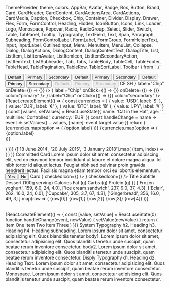   ThemeProvider,
  theme,
  colors,
  AppBar,
  Avatar,
  Badge,
  Box,
  Button,
  Brand,
  Card,
  CardHeader,
  CardContent,
  CardActionsArea,
  CardActions,
  CardMedia,
  Caption,
  Checkbox,
  Chip,
  Container,
  Divider,
  Display,
  Drawer,
  Flex,
  Form,
  FormControl,
  Heading,
  Hidden,
  IconButton,
  Icons,
  Link,
  Loader,
  Logo,
  Monospace,
  Popover,
  Radio,
  RadioGroup,
  Select,
  Slider,
  Switch,
  Table,
  TabPanel,
  Tooltip,
  Typography,
  TextField,
  Text,
  Span,
  Paragraph,
  Subheading,
  FormControlLabel,
  FormLabel,
  FormGroup,
  FormHelperText,
  Input,
  InputLabel,
  OutlinedInput,
  Menu,
  MenuItem,
  MenuList,
  Collapse,
  Dialog,
  DialogActions,
  DialogContent,
  DialogContentText,
  DialogTitle,
  List,
  ListItem,
  ListItemAvatar,
  ListItemIcon,
  ListItemSecondaryAction,
  ListItemText,
  ListSubheader,
  Tab,
  Tabs,
  TableBody,
  TableCell,
  TableFooter,
  TableHead,
  TablePagination,
  TableRow,
  TableSortLabel,
  Toolbar
} from '../'

<Meta title="Design System|Overview" />

<Story name="overview">
  <ThemeProvider style={{ width: '100%', height: '100%', border: '1px' }}>
    <Background width="1VH">
      <Flex flexWrap="wrap">
        <Flex
          flexGrow={1}
          p={3}
          m={1}
          justifyContent="space-evenly"
          border="1px solid black"
        >
          <Flex flexDirection="column">
            <Button m={3}>Default</Button>
            <Button m={3} color="primary">
              Primary
            </Button>
            <Button m={3} color="secondary">
              Secondary
            </Button>
          </Flex>
          <Flex flexDirection="column">
            <Button m={3} variant="outlined">
              Default
            </Button>
            <Button m={3} variant="outlined" color="primary">
              Primary
            </Button>
            <Button m={3} variant="outlined" color="secondary">
              Secondary
            </Button>
          </Flex>
          <Flex flexDirection="column">
            <Button m={3} variant="text">
              Default
            </Button>
            <Button m={3} variant="text" color="primary">
              Primary
            </Button>
            <Button m={3} variant="text" color="secondary">
              Secondary
            </Button>
          </Flex>
          <Flex flexDirection="column">
            <Button disabled={true} m={3}>
              Default
            </Button>
            <Button disabled={true} m={3} color="primary">
              Primary
            </Button>
            <Button disabled={true} m={3} color="secondary">
              Secondary
            </Button>
          </Flex>
        </Flex>
        <Flex
          flexGrow={1}
          p={3}
          m={1}
          justifyContent="space-evenly"
          border="1px solid black"
          bg="background.default"
        >
          <IconButton aria-label="delete">
            <Icons.Delete />
          </IconButton>
          <IconButton aria-label="delete" disabled color="primary">
            <Icons.Delete />
          </IconButton>
          <IconButton color="secondary" aria-label="add an alarm">
            <Icons.Alarm />
          </IconButton>
          <IconButton color="primary" aria-label="add to shopping cart">
            <Icons.AddShoppingCart />
          </IconButton>
        </Flex>
        <Flex
          flexGrow={1}
          p={3}
          pt={4}
          m={1}
          justifyContent="space-evenly"
          border="1px solid black"
          bg="background.default"
        >
          <Badge badgeContent={'default'}>
            <IconButton>
              <Icons.Mail />
            </IconButton>
          </Badge>
          <Badge color="primary" badgeContent={4}>
            <IconButton>
              <Icons.Mail />
            </IconButton>
          </Badge>
          <Badge color="secondary" badgeContent={87}>
            <IconButton>
              <Icons.Mail />
            </IconButton>
          </Badge>
          <Badge color="error" badgeContent={1000}>
            <IconButton>
              <Icons.Mail />
            </IconButton>
          </Badge>
        </Flex>
      </Flex>
      <Flex
        flexGrow={1}
        p={3}
        pt={4}
        m={1}
        justifyContent="space-evenly"
        border="1px solid black"
        bg="background.defaul"
      >
        <Avatar m={1} bg="primary.main" color="primary.contrastText">
          CF
        </Avatar>
        <Avatar m={1} bg="secondary.main" color="secondary.contrastText">
          SH
        </Avatar>
        <Avatar m={1}>
          <Icons.Folder />
        </Avatar>
        <Avatar m={1} bg="black" color="white">
          <Icons.Pageview />
        </Avatar>
        <Avatar m={1} bg="primary.light" color="text.primary">
          <Icons.Assignment />
        </Avatar>
      </Flex>
      <Flex
        flexGrow={1}
        p={3}
        m={1}
        justifyContent="space-evenly"
        border="1px solid black"
        bg="background.defaul"
      >
        <Chip
          avatar={<Avatar src={commmitImage} />}
          label="Chip"
          onDelete={() => {}}
        />
        <Chip label="Chip" />
        <Chip
          icon={<Icons.Face />}
          label="Chip"
          onClick={() => {}}
          onDelete={() => {}}
          color="primary"
        />
        <Chip
          variant="outlined"
          icon={<Icons.AccountCircle />}
          label="Chip"
          onClick={() => {}}
          color="secondary"
        />
      </Flex>
      <Flex
        flexGrow={1}
        p={3}
        pt={4}
        m={1}
        justifyContent="space-evenly"
        border="1px solid black"
        bg="background.defaul"
      >
        {React.createElement(() => {
          const currencies = [
            {
              value: 'USD',
              label: '$'
            },
            {
              value: 'EUR',
              label: '€'
            },
            {
              value: 'BTC',
              label: '฿'
            },
            {
              value: 'JPY',
              label: '¥'
            }
          ]
          const [values, setValues] = React.useState({
            name: 'Cat in the Hat',
            age: '',
            multiline: 'Controlled',
            currency: 'EUR'
          })
          const handleChange = name => event =>
            setValues({ ...values, [name]: event.target.value })
          return (
            <Form noValidate autoComplete="off">
              <Flex flexWrap="wrap" alignContent="space-between">
                <TextField
                  flexGrow={1}
                  m={3}
                  id="standard-name"
                  label="Name"
                  value={values.name}
                  onChange={handleChange('name')}
                />
                <TextField
                  flexGrow={1}
                  m={3}
                  id="standard-uncontrolled"
                  label="Uncontrolled"
                  defaultValue="foo"
                />
                <TextField
                  flexGrow={1}
                  m={3}
                  required
                  id="standard-required"
                  label="Required"
                  defaultValue="Hello World"
                />
                <TextField
                  flexGrow={1}
                  m={3}
                  error
                  id="standard-error"
                  label="Error"
                  defaultValue="Hello World"
                />
                <TextField
                  flexGrow={1}
                  m={3}
                  disabled
                  id="standard-disabled"
                  label="Disabled"
                  defaultValue="Hello World"
                />
                <TextField
                  flexGrow={1}
                  m={3}
                  id="standard-password-input"
                  label="Password"
                  type="password"
                  autoComplete="current-password"
                />
                <TextField
                  flexGrow={1}
                  m={3}
                  id="standard-multiline-flexible"
                  label="Multiline"
                  multiline
                  rowsMax="4"
                  value={values.multiline}
                  onChange={handleChange('multiline')}
                />
                <TextField
                  flexGrow={1}
                  m={3}
                  id="standard-multiline-static"
                  label="Multiline"
                  multiline
                  rows="4"
                  defaultValue="Default Value"
                />
                <TextField
                  flexGrow={1}
                  m={3}
                  id="standard-read-only-input"
                  label="Read Only"
                  defaultValue="Hello World"
                  InputProps={{
                    readOnly: true
                  }}
                />
                <TextField
                  flexGrow={1}
                  m={3}
                  id="standard-helperText"
                  label="Helper text"
                  defaultValue="Default Value"
                  helperText="Some important text"
                />
                <TextField
                  flexGrow={1}
                  m={3}
                  id="standard-number"
                  label="Number"
                  value={values.age}
                  onChange={handleChange('age')}
                  type="number"
                  InputLabelProps={{
                    shrink: true
                  }}
                />
                <TextField
                  flexGrow={1}
                  m={3}
                  id="standard-select-currency"
                  select
                  label="Select"
                  value={values.currency}
                  onChange={handleChange('currency')}
                  helperText="Please select your currency"
                >
                  {currencies.map(option => (
                    <MenuItem key={option.value} value={option.value}>
                      {option.label}
                    </MenuItem>
                  ))}
                </TextField>
                <TextField
                  flexGrow={1}
                  m={3}
                  id="standard-select-currency-native"
                  select
                  label="Native select"
                  value={values.currency}
                  onChange={handleChange('currency')}
                  SelectProps={{
                    native: true
                  }}
                  helperText="Please select your currency"
                >
                  {currencies.map(option => (
                    <option key={option.value} value={option.value}>
                      {option.label}
                    </option>
                  ))}
                </TextField>
              </Flex>
            </Form>
          )
        })}
      </Flex>
      <Flex
        flexGrow={1}
        p={3}
        pt={4}
        m={1}
        justifyContent="space-evenly"
        border="1px solid black"
        bg="background.defaul"
      >
        <Flex flexDirection="column" justifyContent="center">
          <Checkbox defaultChecked color="primary" />
          <Checkbox color="secondary" />
        </Flex>
        <Flex flexDirection="column" justifyContent="center">
          <Radio defaultChecked color="primary" />
          <Radio defaultChecked={false} color="secondary" />
        </Flex>
        <Flex flexDirection="column" justifyContent="center">
          <Switch defaultChecked color="primary" />
          <Switch color="secondary" />
        </Flex>
      </Flex>
      <Flex
        flexGrow={1}
        flexDirection="column"
        p={3}
        pt={4}
        m={1}
        border="1px solid black"
        bg="background.defaul"
      >
        <Slider m={3} flexGrow={1} aria-labelledby="continuous-slider" />
        <Slider
          m={3}
          flexGrow={1}
          defaultValue={80}
          step={10}
          valueLabelDisplay="on"
        />
        <Slider m={3} flexGrow={1} value={30} disabled={true} />
      </Flex>
      <Flex
        flexGrow={1}
        flexDirection="column"
        p={3}
        pt={4}
        m={1}
        border="1px solid black"
        bg="background.defaul"
      >
        <Box minWidth={500} m={3} bg="background.paper">
          <List component="nav" aria-label="main mailbox folders">
            <ListItem button>
              <ListItemIcon>
                <Icons.Inbox />
              </ListItemIcon>
              <ListItemText primary="Inbox" />
            </ListItem>
            <ListItem button>
              <ListItemIcon>
                <Icons.Drafts />
              </ListItemIcon>
              <ListItemText primary="Drafts" />
            </ListItem>
          </List>
          <Divider />
          <List component="nav" aria-label="secondary mailbox folders">
            <ListItem button>
              <ListItemText primary="Trash" />
            </ListItem>
            <ListItem button>
              <ListItemText primary="Spam" />
            </ListItem>
          </List>
        </Box>
      </Flex>
      <Flex
        flexGrow={1}
        flexDirection="column"
        p={3}
        pt={4}
        m={1}
        border="1px solid black"
        bg="background.defaul"
      >
        <Box minWidth={500} m={3} bg="background.paper">
          <List>
            {['18 June 2014', '20 July 2015', '3 January 2018'].map(
              (item, index) => (
                <ListItem key={index} role={undefined} dense button>
                  <ListItemIcon>
                    <Checkbox
                      edge="start"
                      tabIndex={-1}
                      disableRipple
                      inputProps={{
                        'aria-labelledby': 1
                      }}
                    />
                  </ListItemIcon>
                  <ListItemText
                    id={index}
                    primary={`Line item ${index + 1}`}
                    secondary={item}
                  />
                  <ListItemSecondaryAction>
                    <IconButton edge="end">
                      <Icons.Comment />
                    </IconButton>
                  </ListItemSecondaryAction>
                </ListItem>
              )
            )}
          </List>
        </Box>
      </Flex>
      <Flex
        flexGrow={1}
        flexWrap="wrap"
        p={3}
        pt={4}
        m={1}
        border="1px solid black"
        bg="background.defaul"
      >
        <Card m={3} width={1 / 2}>
          <Box height={100} bgcolor="primary.main" />
          <CardHeader bgcolor="primary.main" color="primary.contrastText">
            Committed Card
          </CardHeader>
          <CardContent>
            Lorem ipsum dolor sit amet, consectetur adipiscing elit, sed do
            eiusmod tempor incididunt ut labore et dolore magna aliqua. Id nibh
            tortor id aliquet lectus. Feugiat nibh sed pulvinar proin gravida
            hendrerit lectus. Facilisis magna etiam tempor orci eu lobortis
            elementum.
          </CardContent>
          <CardActions>
            <Button color="primary" variant="text">
              Yes
            </Button>
            <Button color="primary" variant="text">
              No
            </Button>
          </CardActions>
        </Card>
        <Card m={3} width={1 / 2}>
          <CardHeader bgcolor="secondary.main" color="secondary.contrastText">
            Card
          </CardHeader>
          <CardActions>
            <Checkbox
              icon={<Icons.FavoriteBorder />}
              checkedIcon={<Icons.Favorite />}
            />
            <Checkbox
              icon={<Icons.BookmarkBorder />}
              checkedIcon={<Icons.Bookmark />}
            />
            <IconButton>
              <Icons.Share />
            </IconButton>
          </CardActions>
        </Card>
        <Card>
          <Flex>
            <CardContent>
              <Heading.h5 mb={1}>Title</Heading.h5>
              <Subheading.h5
                mt={0}
                mb={2}
                variant="subtitle1"
                color="textSecondary"
              >
                Subtitle
              </Subheading.h5>
              <Flex alignItems="center" p={3}>
                <IconButton size="small">
                  <Icons.SkipPrevious fontSize="small" />
                </IconButton>
                <IconButton>
                  <Icons.PlayArrow fontSize="large" />
                </IconButton>
                <IconButton size="small">
                  <Icons.SkipNext fontSize="small" />
                </IconButton>
              </Flex>
            </CardContent>
            <CardMedia
              width="200px"
              height="200px"
              image="https://picsum.photos/id/645/200/200"
              title="Picsum"
            />
          </Flex>
        </Card>
      </Flex>
      <Flex
        flexGrow={1}
        flexDirection="column"
        p={3}
        pt={4}
        m={1}
        border="1px solid black"
        bg="background.default"
      >
        <Box m={2} p={3} bg="background.paper">
          <Table>
            <TableHead>
              <TableRow>
                <TableCell>Dessert (100g serving)</TableCell>
                <TableCell align="right">Calories</TableCell>
                <TableCell align="right">Fat&nbsp;(g)</TableCell>
                <TableCell align="right">Carbs&nbsp;(g)</TableCell>
                <TableCell align="right">Protein&nbsp;(g)</TableCell>
              </TableRow>
            </TableHead>
            <TableBody>
              {[
                ['Frozen yoghurt', 159, 6.0, 24, 4.0],
                ['Ice cream sandwich', 237, 9.0, 37, 4.3],
                ['Eclair', 262, 16.0, 24, 6.0],
                ['Cupcake', 305, 3.7, 67, 4.3],
                ['Gingerbread', 356, 16.0, 49, 3]
              ].map(row => (
                <TableRow key={row[0]}>
                  <TableCell component="th" scope="row">
                    {row[0]}
                  </TableCell>
                  <TableCell align="right">{row[1]}</TableCell>
                  <TableCell align="right">{row[2]}</TableCell>
                  <TableCell align="right">{row[3]}</TableCell>
                  <TableCell align="right">{row[4]}</TableCell>
                </TableRow>
              ))}
            </TableBody>
          </Table>
        </Box>
      </Flex>
      <Flex
        flexGrow={1}
        flexDirection="column"
        p={3}
        pt={4}
        m={1}
        border="1px solid black"
        bg="background.default"
      >
        {React.createElement(() => {
          const [value, setValue] = React.useState(0)
          function handleChange(event, newValue) {
            setValue(newValue)
          }
          return (
            <Box>
              <AppBar position="static">
                <Tabs
                  value={value}
                  onChange={handleChange}
                  aria-label="simple tabs example"
                >
                  <Tab label="Item One" />
                  <Tab label="Item Two" />
                  <Tab label="Item Three" />
                </Tabs>
              </AppBar>
              <TabPanel p={3} selected={value} index={0}>
                Item One
              </TabPanel>
              <TabPanel p={3} selected={value} index={1}>
                Item Two
              </TabPanel>
              <TabPanel p={3} selected={value} index={2}>
                Item Three
              </TabPanel>
            </Box>
          )
        })}
      </Flex>
      <Flex
        flexGrow={1}
        p={3}
        pt={4}
        m={1}
        border="1px solid black"
        bg="background.default"
      >
        <Box width={1 / 2}>
          <Typography>System Typography</Typography>
          <Heading.h2 gutterBottom>h2. Heading</Heading.h2>
          <Heading.h3 gutterBottom>h3. Heading</Heading.h3>
          <Heading.h4 gutterBottom>h4. Heading</Heading.h4>
          <Subheading.h3 gutterBottom>
            subheading. Lorem ipsum dolor sit amet, consectetur adipisicing
            elit. Quos blanditiis tenetur
          </Subheading.h3>
          <Typography variant="body1" gutterBottom>
            body1. Lorem ipsum dolor sit amet, consectetur adipisicing elit.
            Quos blanditiis tenetur unde suscipit, quam beatae rerum inventore
            consectetur.
          </Typography>
          <Typography variant="body2" gutterBottom>
            body2. Lorem ipsum dolor sit amet, consectetur adipisicing elit.
            Quos blanditiis tenetur unde suscipit, quam beatae rerum inventore
            consectetur.
          </Typography>
        </Box>
        <Box width={1 / 2}>
          <Text>Disply Typography</Text>
          <Display.d1 gutterBottom>d1. Heading</Display.d1>
          <Display.d2 gutterBottom>d2. Heading</Display.d2>
          <Text gutterBottom>
            Text. Lorem ipsum dolor sit amet, consectetur adipisicing elit. Quos
            blanditiis tenetur unde suscipit, quam beatae rerum inventore
            consectetur.
          </Text>
          <Monospace wrap>
            Monospace. Lorem ipsum dolor sit amet, consectetur adipisicing elit.
            Quos blanditiis tenetur unde suscipit, quam beatae rerum inventore
            consectetur.
          </Monospace>
        </Box>
      </Flex>
    </Background>
  </ThemeProvider>
</Story>
